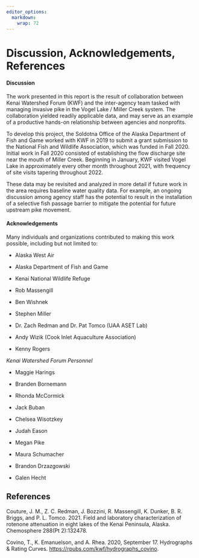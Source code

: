 ```yaml
---
editor_options: 
  markdown: 
    wrap: 72
---
```


# Discussion, Acknowledgements, References

#### Discussion

The work presented in this report is the result of collaboration between
Kenai Watershed Forum (KWF) and the inter-agency team tasked with
managing invasive pike in the Vogel Lake / Miller Creek system. The
collaboration yielded readily applicable data, and may serve as an
example of a productive hands-on relationship between agencies and
nonprofits.

To develop this project, the Soldotna Office of the Alaska Department of
Fish and Game worked with KWF in 2019 to submit a grant submission to
the National Fish and Wildlife Association, which was funded in Fall
2020. Initial work in Fall 2020 consisted of establishing the flow
discharge site near the mouth of Miller Creek. Beginning in January, KWF
visited Vogel Lake in approximately every other month throughout 2021,
with frequency of site visits tapering throughout 2022.

These data may be revisited and analyzed in more detail if future work
in the area requires baseline water quality data. For example, an
ongoing discussion among agency staff has the potential to result in the
installation of a selective fish passage barrier to mitigate the
potential for future upstream pike movement.

#### Acknowledgements

Many individuals and organizations contributed to making this work
possible, including but not limited to:

-   Alaska West Air

-   Alaska Department of Fish and Game

-   Kenai National Wildlife Refuge

-   Rob Massengill

-   Ben Wishnek

-   Stephen Miller

-   Dr. Zach Redman and Dr. Pat Tomco (UAA ASET Lab)

-   Andy Wizik (Cook Inlet Aquaculture Association)

-   Kenny Rogers

*Kenai Watershed Forum Personnel*

-   Maggie Harings

-   Branden Bornemann

-   Rhonda McCormick

-   Jack Buban

-   Chelsea Wisotzkey

-   Judah Eason

-   Megan Pike

-   Maura Schumacher

-   Brandon Drzazgowski

-   Galen Hecht

## References

Couture, J. M., Z. C. Redman, J. Bozzini, R. Massengill, K. Dunker, B.
R. Briggs, and P. L. Tomco. 2021. Field and laboratory characterization
of rotenone attenuation in eight lakes of the Kenai Peninsula, Alaska.
Chemosphere 288(Pt 2):132478.

Covino, T., K. Emanuelson, and A. Rhea. 2020, September 17. Hydrographs
& Rating Curves. <https://rpubs.com/kwf/hydrographs_covino>.

